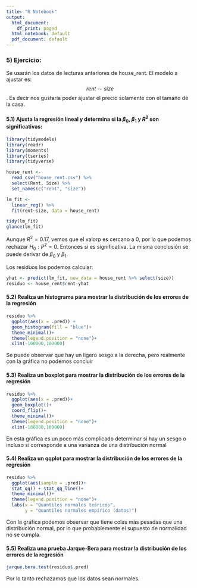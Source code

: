 ```yaml
---
title: "R Notebook"
output:
  html_document:
    df_print: paged
  html_notebook: default
  pdf_document: default
---
```


### 5) Ejercicio: 
Se usarán los datos de lecturas anteriores de house_rent. El modelo a ajustar es: $$ rent \sim size $$. Es decir nos gustaría poder ajustar el precio solamente con el tamaño de la casa. 


#### 5.1) Ajusta la regresión lineal y determina si la $\beta_0$, $\beta_1$ y $R^2$ son significativas:

```r
library(tidymodels)
library(readr)
library(moments)
library(tseries)
library(tidyverse)

house_rent <- 
  read_csv("house_rent.csv") %>% 
  select(Rent, Size) %>% 
  set_names(c("rent", "size"))

lm_fit <- 
  linear_reg() %>% 
  fit(rent~size, data = house_rent)

tidy(lm_fit)
glance(lm_fit)
```

Aunque $R^2 = 0.17$, vemos que el valorp es cercano a 0, por lo que podemos rechazar $H_0: P^2= 0$. Entonces si es significativa. La misma conclusión se puede derivar de $\beta_0$ y $\beta_1$.

Los residuos los podemos calcular:

```r
yhat <- predict(lm_fit, new_data = house_rent %>% select(size))
residuo <- house_rent$rent-yhat
```


#### 5.2) Realiza un histograma para mostrar la distribución de los errores de la regresión

```r
residuo %>% 
  ggplot(aes(x = .pred)) +
  geom_histogram(fill = "blue")+
  theme_minimal()+
  theme(legend.position = "none")+
  xlim(-100000,100000)
```
Se puede observar que hay un ligero sesgo a la derecha, pero realmente con la gráfica no podemos concluir

#### 5.3) Realiza un boxplot para mostrar la distribución de los errores de la regresión

```r
residuo %>% 
  ggplot(aes(x = .pred))+
  geom_boxplot()+
  coord_flip()+
  theme_minimal()+
  theme(legend.position = "none")+
  xlim(-100000,100000)
```

En esta gráfica es un poco más complicado determinar si hay un sesgo o incluso si corresponde a una varianza de una distribución normal

#### 5.4) Realiza un qqplot para mostrar la distribución de los errores de la regresión
```r
residuo %>% 
  ggplot(aes(sample = .pred))+
  stat_qq() + stat_qq_line()+
  theme_minimal()+
  theme(legend.position = "none")+
  labs(x = "Quantiles normales teóricos",
       y = "Quantiles normales empírico (datos)")
```
Con la gráfica podemos observar que tiene colas más pesadas que una distribución normal, por lo que probablemente el supuesto de normalidad no se cumpla. 

#### 5.5) Realiza una prueba Jarque-Bera para mostrar la distribución de los errores de la regresión
```r
jarque.bera.test(residuo$.pred)
```
Por lo tanto rechazamos que los datos sean normales. 







